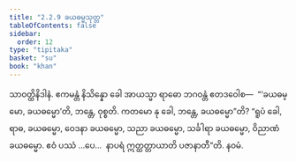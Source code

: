 ```yaml
---
title: "2.2.9 ခယဓမ္မသုတ္တ"
tableOfContents: false
sidebar:
  order: 12
type: "tipitaka"
basket: "su"
book: "khan"
---
```



<DynamicBreadcrumb />

<Division number="178" book="khan">

<Paragraph number="864" book="khan">
သာဝတ္ထိနိဒါနံ. ဧကမန္တံ နိသိန္နော ခေါ အာယသ္မာ ရာဓော ဘဂဝန္တံ ဧတဒဝေါစ—  “‘ခယဓမ္မော, ခယဓမ္မော’တိ, ဘန္တေ, ဝုစ္စတိ. ကတမော နု ခေါ, ဘန္တေ, ခယဓမ္မော”တိ? “ရူပံ ခေါ, ရာဓ, ခယဓမ္မော, ဝေဒနာ ခယဓမ္မော, သညာ ခယဓမ္မော, သင်္ခါရာ ခယဓမ္မော, ဝိညာဏံ ခယဓမ္မော. ဧဝံ ပဿံ …ပေ…  နာပရံ ဣတ္ထတ္တာယာတိ ပဇာနာတီ”တိ.

</Paragraph>
</Division>

<Paragraph number="865" type="center" book="khan">
နဝမံ.
</Paragraph>